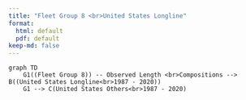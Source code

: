 ```yaml
---
title: "Fleet Group 8 <br>United States Longline"
format:
  html: default
  pdf: default
keep-md: false
---
```


```mermaid
graph TD
    G1((Fleet Group 8)) -- Observed Length <br>Compositions --> B((United States Longline<br>1987 - 2020))
    G1 --> C(United States Others<br>1987 - 2020)
```

